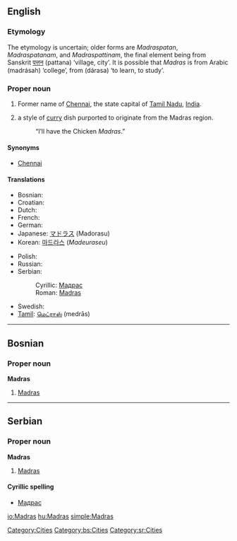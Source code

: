 {{also|madras}}
==English==
{{wikipedia}}

===Etymology===
The etymology is uncertain; older forms are ''Madraspatan'', ''Madraspatanam'', and ''Madraspattinam'', the final element being from Sanskrit [[पत्तन]] (pattana) ‘village, city’. It is possible that ''Madras'' is from Arabic {{Arab|[[مدرسة]]}} (madrásah) ‘college’, from {{Arab|[[درس]]}} (dárasa) ‘to learn, to study’.

===Proper noun===
{{en-proper noun}}

# Former name of [[Chennai]], the state capital of [[Tamil Nadu]], [[India]].
# {{British}} a style of [[curry]] dish purported to originate from the Madras region.
#: “I’ll have the Chicken ''Madras''.”

====Synonyms====
* [[Chennai]] {{italbrac|current name}}

====Translations====
{{trans-top|city}}
* Bosnian: {{t-|bs|Madras|m}}
* Croatian: {{t-|hr|Madras|m}}
* Dutch: {{t-|nl|Madras}}
* French: {{t-|fr|Madras|m}}
* German: {{t-|de|Madras}}
* Japanese: [[マドラス]] (Madorasu)
* Korean: [[마드라스]] (''Madeuraseu'')
{{trans-mid}}
* Polish: {{t-|pl|Madras|m}}
* Russian: {{t-|ru|Мадрас|m|tr=Madrás}}
* Serbian:
*: Cyrillic: [[Мадрас#Serbian|Мадрас]] {{m}}
*: Roman: [[Madras#Serbian|Madras]] {{m}}
* Swedish: {{t-|sv|Madras}}
* [[Tamil]]: [[மெட்ராஸ்]] (medrās)
{{trans-bottom}}

{{anagrams:en/aadmrs}}
[[Category:Cities]]

----

==Bosnian==

===Proper noun===
'''Madras''' {{m}}

# [[Madras#English|Madras]]

[[Category:bs:Cities]]

----

==Serbian==

===Proper noun===
'''Madras''' {{m}}

# [[Madras#English|Madras]]

====Cyrillic spelling====
* [[Мадрас#Serbian|Мадрас]]

[[Category:sr:Cities]]

[[io:Madras]]
[[hu:Madras]]
[[simple:Madras]]